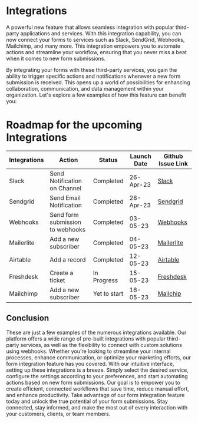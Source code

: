 # Integrations

A powerful new feature that allows seamless integration with popular third-party applications and services. With this integration capability, you can now connect your forms to services such as Slack, SendGrid, Webhooks, Mailchimp, and many more. This integration empowers you to automate actions and streamline your workflow, ensuring that you never miss a beat when it comes to new form submissions.

By integrating your forms with these third-party services, you gain the ability to trigger specific actions and notifications whenever a new form submission is received. This opens up a world of possibilities for enhancing collaboration, communication, and data management within your organization. Let's explore a few examples of how this feature can benefit you:

# Roadmap for the upcoming Integrations

| Integrations | Action                           | Status       | Launch Date | Github Issue Link                                                     |
| ------------ | -------------------------------- | ------------ | ----------- | --------------------------------------------------------------------- |
| Slack        | Send Notification on Channel     | Completed    | 26-Apr-23   | [Slack](https://github.com/formzillion/formzillion.com/issues/17)     |
| Sendgrid     | Send Email Notification          | Completed    | 28-Apr-23   | [Sendgrid](https://github.com/formzillion/formzillion.com/issues/18)  |
| Webhooks     | Send form submission to webhooks | Completed    | 03-05-23    | [Webhooks](https://github.com/formzillion/formzillion.com/issues/1)   |
| Mailerlite   | Add a new subscriber             | Completed    | 04-05-23    | [Mailerlite](https://github.com/formzillion/formzillion.com/issues/3) |
| Airtable     | Add a record                     | Completed    | 12-05-23    | [Airtable](https://github.com/formzillion/formzillion.com/issues/4)   |
| Freshdesk    | Create a ticket                  | In Progress  | 15-05-23    | [Freshdesk](https://github.com/formzillion/formzillion.com/issues/5)  |
| Mailchimp    | Add a new subscriber             | Yet to start | 16-05-23    | [Mailchip](https://github.com/formzillion/formzillion.com/issues/2)   |

## Conclusion

These are just a few examples of the numerous integrations available. Our platform offers a wide range of pre-built integrations with popular third-party services, as well as the flexibility to connect with custom solutions using webhooks. Whether you're looking to streamline your internal processes, enhance communication, or optimize your marketing efforts, our form integration feature has you covered.
With our intuitive interface, setting up these integrations is a breeze. Simply select the desired service, configure the settings according to your preferences, and start automating actions based on new form submissions. Our goal is to empower you to create efficient, connected workflows that save time, reduce manual effort, and enhance productivity.
Take advantage of our form integration feature today and unlock the true potential of your form submissions. Stay connected, stay informed, and make the most out of every interaction with your customers, clients, or team members.
